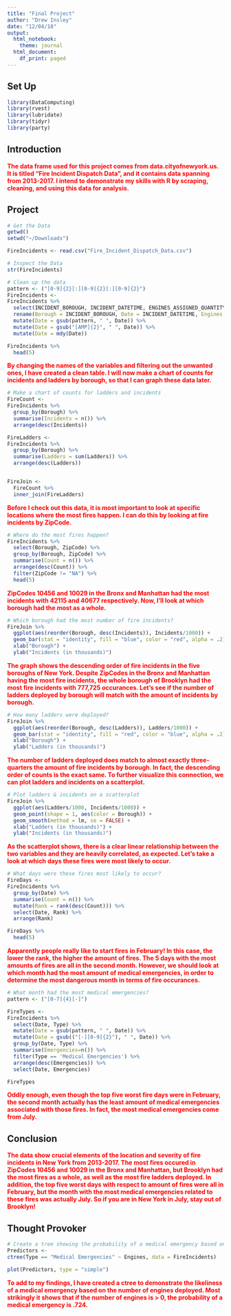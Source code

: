 ```yaml
---
title: "Final Project"
author: "Drew Insley"
date: "12/04/18"
output:
  html_notebook:
    theme: journal
  html_document:
    df_print: paged
---
```


## Set Up

```r
library(DataComputing)
library(rvest)
library(lubridate)
library(tidyr)
library(party)
```

## Introduction

<span style="color:red">**The data frame used for this project comes from data.cityofnewyork.us. It is titled "Fire Incident Dispatch Data", and it contains data spanning from 2013-2017. I intend to demonstrate my skills with R by scraping, cleaning, and using this data for analysis.**</span>

## Project

```r
# Get the Data
getwd()
setwd("~/Downloads")

FireIncidents <- read.csv("Fire_Incident_Dispatch_Data.csv")
```

```r
# Inspect the Data
str(FireIncidents)
```

```r
# Clean up the data
pattern <- ("[0-9]{2}[:][0-9]{2}[:][0-9]{2}")
FireIncidents <-
FireIncidents %>%
  select(INCIDENT_BOROUGH, INCIDENT_DATETIME, ENGINES_ASSIGNED_QUANTITY, INCIDENT_CLASSIFICATION_GROUP, ZIPCODE, LADDERS_ASSIGNED_QUANTITY) %>%
  rename(Borough = INCIDENT_BOROUGH, Date = INCIDENT_DATETIME, Engines = ENGINES_ASSIGNED_QUANTITY, Type = INCIDENT_CLASSIFICATION_GROUP, Ladders = LADDERS_ASSIGNED_QUANTITY, ZipCode = ZIPCODE) %>%
  mutate(Date = gsub(pattern, " ", Date)) %>%
  mutate(Date = gsub("[AMP]{2}", " ", Date)) %>%
  mutate(Date = mdy(Date))

FireIncidents %>%
  head(5)
```

<span style="color:red">**By changing the names of the variables and filtering out the unwanted ones, I have created a clean table. I will now make a chart of counts for incidents and ladders by borough, so that I can graph these data later.**</span>

```r
# Make a chart of counts for ladders and incidents
FireCount <-
FireIncidents %>%
  group_by(Borough) %>%
  summarise(Incidents = n()) %>%
  arrange(desc(Incidents))

FireLadders <-
FireIncidents %>%
  group_by(Borough) %>%
  summarise(Ladders = sum(Ladders)) %>%
  arrange(desc(Ladders))


FireJoin <-
  FireCount %>%
  inner_join(FireLadders)
```

<span style="color:red">**Before I check out this data, it is most important to look at specific locations where the most fires happen. I can do this by looking at fire incidents by ZipCode.**</span>

```r
# Where do the most fires happen?
FireIncidents %>%
  select(Borough, ZipCode) %>%
  group_by(Borough, ZipCode) %>%
  summarise(Count = n()) %>%
  arrange(desc(Count)) %>%
  filter(ZipCode != "NA") %>%
  head(5)
```

<span style="color:red">**ZipCodes 10456 and 10029 in the Bronx and Manhattan had the most incidents with 42115 and 40677 respectively. Now, I'll look at which borough had the most as a whole.**</span>

```r
# Which borough had the most number of fire incidents?
FireJoin %>%
  ggplot(aes(reorder(Borough, desc(Incidents)), Incidents/1000)) +
  geom_bar(stat = "identity", fill = "blue", color = "red", alpha = .2) +
  xlab("Borough") +
  ylab("Incidents (in thousands)")
```

<span style="color:red">**The graph shows the descending order of fire incidents in the five boroughs of New York. Despite ZipCodes in the Bronx and Manhattan having the most fire incidents, the whole borough of Brooklyn had the most fire incidents with 777,725 occurances. Let's see if the number of ladders deployed by borough will match with the amount of incidents by borough.**</span>

```r
# How many ladders were deployed?
FireJoin %>%
  ggplot(aes(reorder(Borough, desc(Ladders)), Ladders/1000)) +
  geom_bar(stat = "identity", fill = "red", color = "blue", alpha = .2) +
  xlab("Borough") +
  ylab("Ladders (in thousands)")
```

<span style="color:red">**The number of ladders deployed does match to almost exactly three-quarters the amount of fire incidents by borough. In fact, the descending order of counts is the exact same. To further visualize this connection, we can plot ladders and incidents on a scatterplot.**
</span>
```r
# Plot ladders & incidents on a scatterplot
FireJoin %>%
  ggplot(aes(Ladders/1000, Incidents/1000)) +
  geom_point(shape = 1, aes(color = Borough)) +
  geom_smooth(method = lm, se = FALSE) +
  xlab("Ladders (in thousands)") +
  ylab("Incidents (in thousands)")
```



<span style="color:red">**As the scatterplot shows, there is a clear linear relationship between the two variables and they are heavily correlated, as expected. Let's take a look at which days these fires were most likely to occur.**</span>

```r
# What days were these fires most likely to occur?
FireDays <-
FireIncidents %>%
  group_by(Date) %>%
  summarise(Count = n()) %>%
  mutate(Rank = rank(desc(Count))) %>%
  select(Date, Rank) %>%
  arrange(Rank)

FireDays %>%
  head(5)
```

<span style="color:red">**Apparently people really like to start fires in February! In this case, the lower the rank, the higher the amount of fires. The 5 days with the most amounts of fires are all in the second month. However, we should look at which month had the most amount of medical emergencies, in order to determine the most dangerous month in terms of fire occurances.**</span>

```r
# What month had the most medical emergencies?
pattern <- ("[0-7]{4}[-]")

FireTypes <-
FireIncidents %>%
  select(Date, Type) %>%
  mutate(Date = gsub(pattern, " ", Date)) %>%
  mutate(Date = gsub(("[-][0-9]{2}"), " ", Date)) %>%
  group_by(Date, Type) %>%
  summarise(Emergencies=n()) %>%
  filter(Type == 'Medical Emergencies') %>%
  arrange(desc(Emergencies)) %>%
  select(Date, Emergencies)

FireTypes
```

<span style="color:red">**Oddly enough, even though the top five worst fire days were in February, the second month actually has the least amount of medical emergencies associated with those fires. In fact, the most medical emergencies come from July.**
</span>

## Conclusion

<span style="color:red">**The data show crucial elements of the location and severity of fire incidents in New York from 2013-2017. The most fires occured in ZipCodes 10456 and 10029 in the Bronx and Manhattan, but Brooklyn had the most fires as a whole, as well as the most fire ladders deployed. In addition, the top five worst days with respect to amount of fires were all in February, but the month with the most medical emergencies related to these fires was actually July. So if you are in New York in July, stay out of Brooklyn!**
</span>


## Thought Provoker

```r
# Create a tree showing the probability of a medical emergency based on number of engines deployed
Predictors <-
ctree(Type == "Medical Emergencies" ~ Engines, data = FireIncidents)

plot(Predictors, type = "simple")
```

<span style="color:red">**To add to my findings, I have created a ctree to demonstrate the likeliness of a medical emergency based on the number of engines deployed. Most strikingly it shows that if the number of engines is > 0, the probability of a medical emergency is .724.**
</span>


